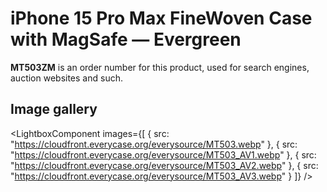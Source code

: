 
# iPhone 15 Pro Max FineWoven Case with MagSafe — Evergreen

<Callout type='info' emoji='👉🏻'>**MT503ZM** is an order number for this product, used for search engines, auction websites and such.</Callout>

## Image gallery

<LightboxComponent
    images={[
      {
        src: "https://cloudfront.everycase.org/everysource/MT503.webp"
      },
      {
        src: "https://cloudfront.everycase.org/everysource/MT503_AV1.webp"
      },
      {
        src: "https://cloudfront.everycase.org/everysource/MT503_AV2.webp"
      },
      {
        src: "https://cloudfront.everycase.org/everysource/MT503_AV3.webp"
      }
    ]}
  />
